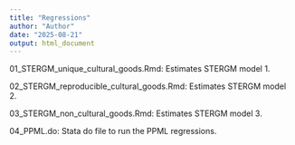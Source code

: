 ```yaml
---
title: "Regressions"
author: "Author"
date: "2025-08-21"
output: html_document
---
```


01_STERGM_unique_cultural_goods.Rmd: Estimates STERGM model 1. 

02_STERGM_reproducible_cultural_goods.Rmd: Estimates STERGM model 2. 

03_STERGM_non_cultural_goods.Rmd: Estimates STERGM model 3. 

04_PPML.do: Stata do file to run the PPML regressions.